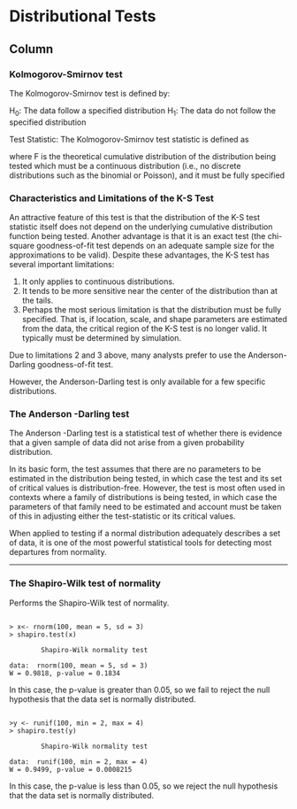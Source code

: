 Distributional Tests
=================================================
Column{.tabset}
--------------------------------------------------
### Kolmogorov-Smirnov test
The Kolmogorov-Smirnov test is defined by:

H$_0$:     The data follow a specified distribution
H$_1$:     The data do not follow the specified distribution

Test Statistic:     The Kolmogorov-Smirnov test statistic is defined as

where F is the theoretical cumulative distribution of the distribution being tested which must be a continuous distribution (i.e., no discrete distributions such as the binomial or Poisson), and it must be fully specified

### Characteristics and Limitations of the K-S Test


An attractive feature of this test is that the distribution of the K-S test statistic itself does not depend on the underlying cumulative distribution function being tested. Another advantage is that it is an exact test (the chi-square goodness-of-fit test depends on an adequate sample size for the approximations to be valid). Despite these advantages, the K-S test has several important limitations:
<p>

1. It only applies to continuous distributions.
2. It tends to be more sensitive near the center of the distribution than at the tails.
3. Perhaps the most serious limitation is that the distribution must be fully specified. That is, if location, scale, and shape parameters are estimated from the data, the critical region of the K-S test is no longer valid. It typically must be determined by simulation.

<p>

Due to limitations 2 and 3 above, many analysts prefer to use the Anderson-Darling goodness-of-fit test.

However, the Anderson-Darling test is only available for a few specific distributions.



### The Anderson -Darling test

The Anderson -Darling test is a statistical test of whether there is evidence that a given sample of data did not arise from a given probability distribution.

In its basic form, the test assumes that there are no parameters to be estimated in the distribution being tested, in which case the test and its set of critical values is distribution-free. However, the test is most often used in contexts where a family of distributions is being tested, in which case the parameters of that family need to be estimated and account must be taken of this in adjusting either the test-statistic or its critical values.

When applied to testing if a normal distribution adequately describes a set of data, it is one of the most powerful statistical tools for detecting most departures from normality.




-------------------------------------------------------------
### The Shapiro-Wilk test of normality 
Performs the Shapiro-Wilk test of normality.

<pre><code>
> x<- rnorm(100, mean = 5, sd = 3)
> shapiro.test(x)

        Shapiro-Wilk normality test

data:  rnorm(100, mean = 5, sd = 3)
W = 0.9818, p-value = 0.1834
</code></pre>
<p>
In this case, the p-value is greater than 0.05, so we fail to reject the null hypothesis that the
data set is normally distributed.

<pre><code>
>y <- runif(100, min = 2, max = 4)
> shapiro.test(y)

        Shapiro-Wilk normality test

data:  runif(100, min = 2, max = 4)
W = 0.9499, p-value = 0.0008215
</code></pre>
<p>
In this case, the p-value is less than 0.05, so we reject the null hypothesis that the
data set is normally distributed.
